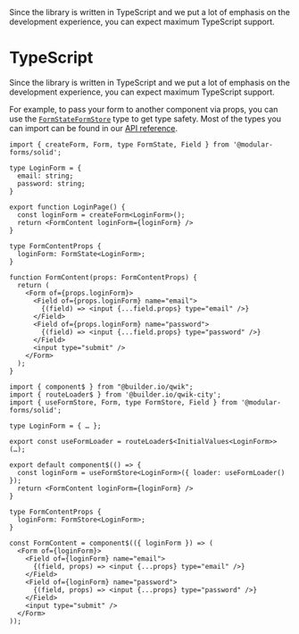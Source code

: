 
<Title>TypeScript</Title>
<Description>
  Since the library is written in TypeScript and we put a lot of emphasis on the
  development experience, you can expect maximum TypeScript support.
</Description>

# TypeScript

Since the library is written in TypeScript and we put a lot of emphasis on the development experience, you can expect maximum TypeScript support.

For example, to pass your form to another component via props, you can use the <Solid><A href="/api/FormState">`FormState`</A></Solid><Qwik><A href="/api/FormStore">`FormStore`</A></Qwik> type to get type safety. Most of the types you can import can be found in our <A href="/api">API reference</A>.

<Solid block>

```tsx
import { createForm, Form, type FormState, Field } from '@modular-forms/solid';

type LoginForm = {
  email: string;
  password: string;
}

export function LoginPage() {
  const loginForm = createForm<LoginForm>();
  return <FormContent loginForm={loginForm} />
}

type FormContentProps {
  loginForm: FormState<LoginForm>;
}

function FormContent(props: FormContentProps) {
  return (
    <Form of={props.loginForm}>
      <Field of={props.loginForm} name="email">
        {(field) => <input {...field.props} type="email" />}
      </Field>
      <Field of={props.loginForm} name="password">
        {(field) => <input {...field.props} type="password" />}
      </Field>
      <input type="submit" />
    </Form>
  );
}
```

</Solid>

<Qwik block>

```tsx
import { component$ } from "@builder.io/qwik";
import { routeLoader$ } from '@builder.io/qwik-city';
import { useFormStore, Form, type FormStore, Field } from '@modular-forms/solid';

type LoginForm = { … };

export const useFormLoader = routeLoader$<InitialValues<LoginForm>>(…);

export default component$(() => {
  const loginForm = useFormStore<LoginForm>({ loader: useFormLoader() });
  return <FormContent loginForm={loginForm} />
}

type FormContentProps {
  loginForm: FormStore<LoginForm>;
}

const FormContent = component$(({ loginForm }) => (
  <Form of={loginForm}>
    <Field of={loginForm} name="email">
      {(field, props) => <input {...props} type="email" />}
    </Field>
    <Field of={loginForm} name="password">
      {(field, props) => <input {...props} type="password" />}
    </Field>
    <input type="submit" />
  </Form>
));
```

</Qwik>
